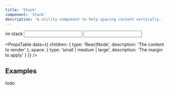 ```yaml
---
title: 'Stack'
component: 'Stack'
description: 'A utility component to help spacing content vertically.'
---
```


<Stack>
  im stack
  <Input />
  <Input />
</Stack>

<PropsTable
  data={{
    children: {
      type: 'ReactNode',
      description: 'The content to render'
    },
    space: {
      type: 'small | medium | large',
      description: 'The margin to apply'
    }
  }}
/>

## Examples

todo
